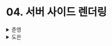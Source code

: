 # 04. 서버 사이드 렌더링

<details>
  <summary>준영</summary>
  
</details><details>
  <summary>도은</summary>
  ## 4.1 서버 사이드 렌더링이란?

- 서버 사이드 렌더링은 SPA를 만드는 것보다 신경쓸 점이 훨씬 많다.
- 서버 사이드 렌더링이 왜 필요할까?

### 4.1.1 싱글 페이지 애플리케이션의 세상

> 서버 사이드 렌더링의 `반대 개념` === 싱글 페이지 애플리케이션

**_싱글 페이지 애플리케이션이란?_**

- `렌더링` 과 `라우팅` 에 필요한 대부분의 기능을 **브라우저의 자바스크립트에 의존**
- 하나의 페이지에서 모든 작업을 처리
- HTML 코드를 보면 `<body />` 내부에 아무런 내용 X
  - ⭐️ 모두 JS로 삽입한 이후에 렌더링되기 때문
- 페이지 전환 시 새로운 HTML 페이지 요청 X
  - 다음 페이지에서 필요한 정보만 요청을 해서
  - `<body />` 내부에 DOM을 추가, 수정, 삭제하는 방법으로 페이지 전환하는 것
- ⭐️ 최초에 서버에서 최소한의 데이터를 불러온 이후부터
  - 이미 가지고 있는 JS 리소스와 브라우저 API 기반으로 모든 작동이 이루어짐
- ⭐️ 단) 최초에 로딩해야 할 JS 리소스가 커짐 (서버에서는 최소한의 일만 하니까)
- ⭐️ 장) 한번 로딩된 이후에는 서버를 거쳐 리로스를 받아올 일이 적어 → 사용자 경험 👆🏼

**_전통적인 방식의 애플리케이션과 싱글 페이지 애플리케이션의 작동 비교_**

- 전통적인 방식에서는..
  - 페이지 전환이 발생할 때마다 새롭게 페이지 요청 → HTML 페이지 다운로드 & 파싱
  - 이 과정은 페이지를 처음부터 새로 그려야 함 → 페이지 전환마다 깜빡거림을 경험
- SPA에서는..
  - 이러한 페이지 전환 과정을
  - JS 리소스로 하며, 이를 맨 처음에 몽땅 가져오므로
  - 막상 애플리케이션 실행 후 페이지 전환할 때는 필요한 일부 영역만 다시 JS로 그리게 됨
  - 그래서 페이지 전환 시 깜빡거림이 없다

**_싱글 페이지 렌더링 방식의 유행과 JAM 스택의 등장_**

- 과거 PHP, JSP === 서버 사이드 렌더링
- JS는 어디까지나 인터랙티브한 요소를 위한 보조적인 수단으로
- 🏃 JS가 점점 다양한 작업을 수행하면서..
  - `CommonJS`와 `AMD(Asynchronous Module Definition)`
  - 모듈화하는 방안 논의… → 프레임워크들 인기
- `SPA` === `클라이언트 사이드 라우팅`
  - **단순히 사용자 경험 향상 제공만의 이유는 아님!!**
  - 개발자들에게도 간편한 개발 경험
- 🏃 이러한 SPA 유행으로 `JAM 스택`이라는 용어 등장
  - 기존 웹 개발은 `LAMP 스택`

### 4.1.2 서버 사이드 렌더링이란?

> 보여줄 페이지를 서버에서 렌더링 → 사용자에게 바로 제공

- 싱글 페이지 애플리케이션과 서버 사이드 렌더링의 차이점은
  - ⭐️ `웹 페이지의 렌더링의 책임`을 어디에 두느냐
  - SPA : JS 번들에서
  - SSR : 서버에서

**_서버 사이드 렌더링의 장점_**

1. **최초 페이지 진입이 비교적 빠르다**
   - FCP(First Contentful Paint): 진입했을 때 페이지에 유의미한 정보가 그려지는 시간
   - 만약, 최초에 보여줘야 할 화면에 외부 API 호출에 많이 의존해야 한다면
     - SPA: 진입 후에 모든 요청에 대한 응답이 이루어져야 이 결과로 화면을 그린다
     - ^ 이러한 작업은 서버에서 수행하는 것이 더 빠르다
     - HTML을 그리는 작업도 서버에서 그려서 내려주면
       - 클라이언트에서 기존 HTML을 삽입하는 것보다 빠르다
   - ⭐️ 화면 렌더링이 외부 API에 의존적 or HTML 크기가 크다면
     - 상대적으로 SSR이 더 빠를 수 있다
2. **검색 엔진과 SNS 공유 등 메타데이터 제공이 쉽다**
   - 검색 엔진이 최초에 방문했을 때
   - 메타 정보를 제공할 수 있어야 한다
   - SSR은 제공할 정보를 서버에서 가공해서 바로 전달해주므로 SEO 유리
3. **누적 레이아웃 이동이 적다**
   - CLS(Cumulative Layout Shift): 페이지를 보여준 이후 **뒤늣게 HTML 정보 추가 삭제** → **화면이 덜컥** 거리는 것과 같은 `부정적인 사용자 경험` 의미
   - 사용자가 예상치 못한 시점에 페이지 변경
   - API 요청의 응답 속도에 부분을 처리해두지 않는다면, 이러한 레이아웃 이동 문제 발생 가능
   - 반면, 서버 사이드 렌더링의 경우에는 `이러한 요청이 완료된 이후`에 완성된 페이지를 제공
4. **사용자의 디바이스 성능에 비교적 자유롭다**
   - JS 리소스 실행은 사용자의 디바이스에서만 실행 → 절대적으로 사용자 디바이스 성능에 의존
   - SSR은 이러한 부담을 서버에 나눌 수 있으므로 사용자의 디바이스 성능으로부터 조금 더 자유로워질 수 있다.
   - 절대적인 것은 아니다.
   - 인터넷 속도가 느려진다면 어떠한 방법론을 쓰든 느려질 것
5. **보안에 좀 안전하다**
   - 브라우저 개발자 도구를 사용하면 웹사이트에서 일어나는 거의 대부분의 작업을 파악할 수 있다.
   - 이 작업에는 API 호출과 인증처럼 사용자에게 노출되면 안 되는 민감한 작업도 포함
   - SSR은 민감 혹은 민감한 작업을 서버에서 수행하고 그 결과만 브라우저에 제공
     - 이러한 보안 위협을 피할 수 있다.

**_서버 사이드 렌더링의 단점_**

1. **소스코드를 작성할 때 항상 서버를 고려해야 한다.**
   - 전반에 걸쳐 서버 환경에 대한 고려 필요
   - 예) 브라우저 전역 객체인 window, localStorage와 같이 브라우저에만 있는 전역 객체 사용
   - 서버에서 사용되면 `not defined` 에러
   - 해당 라이브러리가 서버에 대한 고려 X → 의도치 않게 동작할수도
   - 이럴수록.. 클라이언트에서만 실행되는 코드가 많아진다면 서버 사이드 렌더링의 장점을 잃는 것
2. **적절한 서버가 구축되어 있어야 한다.**
   - SPA: HTML과 JS, CSS 리소스를 다운로드할 수 있는 준비만
     - 서버는 JS와 HTML을 제공하면 역할 끝
   - SSR: 사용자의 요청을 받아 렌더링을 수행할 서버 필요
     - 사용자의 요청에 따라 대응할 수 있는 물리적인 가용량 확보
     - 복구 전략도 필요
     - 요청 분산, 프로세스 매니저 도움도 필요
3. **서버 지연에 따른 문제**
   - SPA에서 느린 작업이 있다면
     - 최초에 어떤 화면이라도 보여준 상태에서 무언가 느린 작업 수행
     - ‘로딩중’과 같이 작업이 진행 중임을 적절히 안내 가능
   - SSR에서 느린 작업이 있다면
     - 특히 최초 렌더링에 발생한다면 그 어떤 정보도 제공 불가능

**`🤔 서버 지연에 따른 문제 부분이 잘 와닿지 않는데..`**

- 우선 프론트엔드 서버를 이야기하는 것 같고
- SPA에서 서버는: HTML과 JS 리소스를 주게 되는데
  - HTML에 로딩중 UI를 바로 삽입하여
  - JS 리소스가 모두 로드되기 전 화면을 표시하는 것이 가능
- SSR에서 서버는: HTML을 모두 그린 후 전달
  - HTML을 다 그린 후에 전달해주기 때문에
  - UI 표시 없이 빈화면을 봐야할 수도 있다.

![ㄹㅇ된다 🤔](https://prod-files-secure.s3.us-west-2.amazonaws.com/c6130aa5-021a-46d9-8727-eb934e72a8a9/2698efc4-f378-4d34-a481-9d7edc8f0304/SPA_loading.gif)

ㄹㅇ된다 🤔

### 4.1.3 SPA와 SSR을 모두 알아야 하는 이유

**_서버 사이드 렌더링 역시 만능이 아니다_**

- 웹페이지에서 사용자에게 제공하고 싶은 내용은 무엇인지
- 어떤 우선순위에 따라 페이지의 내용을 보여줄지 잘 설계하는지 중요
- 설계와 목적, 우선순위에 따라 SPA이 더 효율적일 수 있다.

**`🤔 어떨 때 SPA가 더 유리할까?`**

- 실시간 상호작용, 복잡한 UI 변경, 실시간 업데이트가 필요한 서비스
  - SPA는 페이지 전환 시 전체 페이지를 다시 로드하지 않고 필요한 부분만 업데이트
  - 사용자는 더 빠르고 부드러운 페이지 전환을 경험

## 4.2 서버 사이드 렌더링을 위한 리액트 API 살펴보기

- 이 API는 당연히 브라우저의 window 환경이 아닌 Node.js와 같은 서버 환경에서만 실행 가능
- window 환경에서 실행 시 에러 발생
- 서버 사이드 렌더링을 실행할 때 사용되는 API 확인 → `react-dom/server.js`

### 4.2.1 renderToString

> 리액트 컴포넌트를 렌더링해 HTML 문자열로 반환하는 함수

- SSR을 구현하는 데 가장 기초적인 API
- 최초의 페이지를 HTML로 렌더링 → 그 역할을 하는 함수 `renderToString`
- ⭐️ **이벤트 핸들러는 결과물에 포함 X**
- 브라우저가 렌더링할 수 있는 HTML을 제공하는 데 목적이 있는 함수
- ⭐️ 클라이언트에서 실행되는 JS 코드 포함 X
  - 필요한 JS 코드는 생성된 HTML과는 별도로 제공
- `renderToString` 을 사용하면 먼저 HTML을 서버에서 제공 가능 → 초기 렌더링에서 뛰어난 성능
- ⭐️ SSR === 최초 HTML을 빠르게 그려주는 데 목적
  - 사용자는 완성된 HTML을 빠르게 볼 수 있지만
  - 이벤트 핸들러와 같이 사용자와 인터랙션할 준비를 하기 위해서는
  - ⭐️ 별도의 JS 코드를 모두 다운로드, 파싱, 실행

### 4.2.2 renderToStaticMarkup

- `renderToString` 과 유사한데
- 루트 요소에 추가한 `data-reactroot` 와 같은 **리액트에서만 사용하는 추가적인 DOM 속성 추가 X**
- 리액트에서만 사용하는 속성을 제거 → HTML의 크기를 아주 약간이라도 다이어트
- 이 함수를 사용하면 `완전히 순수한 HTML 문자열`이 반환
- `renderToStaticMarkup` 의 결과물 기반 → hydrate 수행 → 서버와 클라이언트의 내용이 일치 X 에러
- ⭐️ `renderToStaticMarkup` 은 **hydrate를 수행하지 않는다는 가정하**에 순수한 HTML을 반환
- ⭐️ 리액트의 이벤트 리스너가 필요없는 완전히 순수한 HTML을 만들 때만 사용
- 아무런 브라우저 액션이 없는 정적인 내용만 필요한 경우에 유용

### 4.2.3 renderToNodeStream

- **`renderToString` 과 결과물이 완전히 동일**, but 2가지 차이점 존재
- 첫 번째 차이점: 브라우저에서 사용하는 것이 완전 불가능
  - `renderToString` 이랑 `renderToStaticMarkup` 은 브라우저에서도 실행 가능
  - 완전 node.js 환경에 의존
- 두 번째 차이점: 결과물의 타입
  - Node.js의 `ReadableStream`
  - `ReadableStream` 은 `utf-8` 로 인코딩된 바이트 스트림
  - Node.js나 Deno, Bun 같은 서버 환경에서만 사용 가능
  - 궁긍적으로 브라우저가 원하는 결과물, 즉 string을 얻기 위해서는 추가적인 처리 필요
- 🤔 왜 필요할까?
  - 스트림: 큰 데이터를 다룰 때 데이터를 청크(chunk, 작은 단위)로 분활해 조금씩 가져오는 방식
  - renderToString이 생성해야 하는 HTML의 크기가 매우 크다면
    - 스트림을 활용해 청크 단위로 분리해 순차적 처리 가능

```tsx
export default function App({ todos }) {
  return (
    <>
      <h1>나의 할일!</h1>
      <ul>
        {todos.map((todo, index) => {
          <Todo key={index} todo={todo} />;
        })}
      </ul>
    </>
  );
}
```

위 App은 todos를 순회하면서 렌더링 → todos가 엄청 많다면 → renderToString은 이를 모두 한 번에 렌더링하려고 하기 때문에 시간이 많이 소요될 것

⭐️ 그러나 이를 renderToNodeStream으로 렌더링하면?

- HTML이 여러 청크로 분리되어 내려온다
- 스트림 대신 `renderToString` 을 사용했다면 거대한 HTML 파일이 완성될 때까지 기다려야 했을 것
- 스트림을 활용하면
  - 렌더링하는 Node.js 서버의 부담 축소
  - 대부분 리액트 SSR 프레임워크는 `renderToString` 대신 `renderToNodeStream` 을 채택

### 4.2.4 renderToStaticNodeStream

- `renderToString` 과 `renderToStaticMarkup` 의 차이와 동일하게
- 리액트 속성 제공 X
- hydrate를 할 필요가 없는 순수 HTML 결과물이 필요할 때 사용

### 4.2.5 hydrate

> 생성된 HTML에 JS 핸들러나 이벤트를 **붙이는 역할**

- 렌더링한 HTML은 인터렉션이 불가능한 상태
- hydrate는 **정적으로 생성된 HTML**에 이벤트와 핸들러를 **붙여 완전한 웹페이지 결과물** 생성

**_render_**

```tsx
import * from ReactDOM from 'react-dom'
import App from './App'

const rootElement = document.getElementById('root')

ReactDOM.render(<App />, rootElement)
```

- `render` 는 **컴포넌트**와 **HTML의 요소**를 인수로 받는다
  - HTML 요소에 컴포넌트를 렌더링
  - **여기에 이벤트 핸들러를 붙이는 작업까지 모두 한 번에 수행**

**_hydrate_**

```tsx
import * from ReactDOM from 'react-dom'
import App from './App'

// containerId를 가리키는 element는 서버에서 렌더링된 HTML의 특정 위치를 의미한다.
const element = document.getElementById(containerId)

// 해당 element를 기준으로 리액트 이벤트 핸들러를 붙인다.
ReactDOM.hydrate(<App />, element)
```

- 기본적으로 이미 렌더링된 HTML이 있다는 가정하에 작업 수행
- 렌더링된 HTML을 기준으로 이벤트를 붙이는 작업만 실행하는 것

</details>
